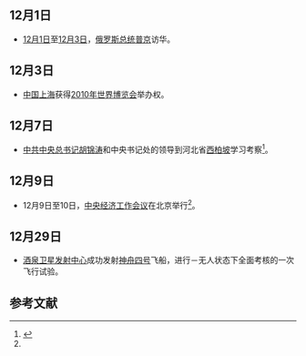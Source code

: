 <noinclude>
{{MonthInNewsChina|2002|12}}

== 12月1日 ==
*[[12月1日|12月1日]]至[[12月3日|12月3日]]，[[俄罗斯总统|俄罗斯总统]][[普京|普京]]访华。

== 12月3日 ==
*[[中国|中国]][[上海|上海]]获得[[2010年世界博览会|2010年世界博览会]]举办权。

==12月7日==
*[[中共中央总书记|中共中央总书记]][[胡锦涛|胡锦涛]]和中央书记处的领导到河北省[[西柏坡|西柏坡]]学习考察<ref name=f1d>{{Cite book|title=中华人民共和国历史图志 下|last=中共中央党史研究室，中国国家博物馆编著|publisher=上海：[[上海人民出版社|上海人民出版社]]|year=2009|isbn=978-7-208-08845-0|pages=640}}</ref>。

== 12月9日==
*12月9日至10日，[[中央经济工作会议|中央经济工作会议]]在北京举行<ref name=f1d />。

== 12月29日 ==
* [[酒泉卫星发射中心|酒泉卫星发射中心]]成功发射[[神舟四号|神舟四号]]飞船，进行－无人状态下全面考核的一次飞行试验。

== 参考文献 ==
{{Reflist|2}}

{{Portal:中國大陸新聞動態/Footer}}
</noinclude>